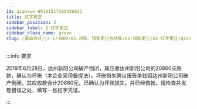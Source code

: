 ```yaml
---
id: qianxue-09101517285436621
title: 红字更正
sidebar_position: 2
sidebar_label: 2 红字更正
sidebar_class_name: green
slug: /基础会计/jc-1/1009/05-对账、错账更正与结账/02-错账更正/02-红字更正/qianxue-0910151622236022114/qianxue-09101517285436621/红字更正
---
```


:::info 要求

2019年6月28日，达州新阳公司破产倒闭，其应收达州新阳公司的20860元账款，确认为坏账（本企业采用备提法）。坏账损失确认报告单兹因达州新阳公司破产倒闭，其应收款合计20860元，已确认为坏账损失。并已经做帐。请检查并发现错误之处，填写一张红字凭证。

:::
